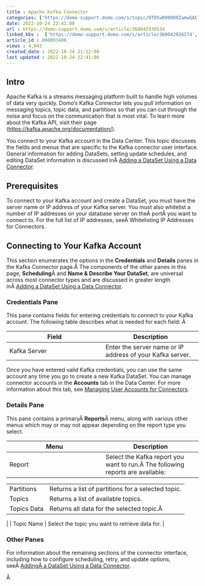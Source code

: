 ```yaml
---
title : Apache Kafka Connector
categories: ['https://domo-support.domo.com/s/topic/0TO5w000000ZamwGAC']
date: 2022-10-24 22:41:00
url : https://domo-support.domo.com/s/article/360042930534
linked_kbs :  ['https://domo-support.domo.com/s/article/360042926274', 'https://domo-support.domo.com/s/knowledge-base', 'https://domo-support.domo.com/s/article/360042925494', 'https://domo-support.domo.com/s/article/360043429953', 'https://domo-support.domo.com/s/article/360042926054', 'https://domo-support.domo.com/s/article/360042930534', 'https://domo-support.domo.com/s/article/360043429933', 'https://domo-support.domo.com/s/article/360043429693', 'https://domo-support.domo.com/s/topic/0TO5w000000ZamwGAC', 'https://domo-support.domo.com/s/article/360043429913']
article_id : 000003406
views : 4,043
created_date : 2022-10-24 21:12:00
last updated : 2022-10-24 22:41:00
---
```




Intro
-----


Apache Kafka is a streams messaging platform built to handle high volumes of data very quickly. Domo's Kafka Connector lets you pull information on messaging topics, topic data, and partitions so that you can cut through the noise and focus on the communication that is most vital. To learn more about the Kafka API, visit their page ([https://kafka.apache.org/documentation/](https://kafka.apache.org/documentation/ "https://kafka.apache.org/documentation/")).  


You connect to your Kafka account in the Data Center. This topic discusses the fields and menus that are specific to the Kafka connector user interface. General information for adding DataSets, setting update schedules, and editing DataSet information is discussed inÂ [Adding a DataSet Using a Data Connector](..\adding_a_dataset_using_a_connector\index.md).


Prerequisites
-------------


To connect to your Kafka account and create a DataSet, you must have the server name or IP address of your Kafka server. You must also whitelist a number of IP addresses on your database server on theÂ portÂ you want to connect to. For the full list of IP addresses, seeÂ Whitelisting IP Addresses for Connectors.


Connecting to Your Kafka Account
--------------------------------


This section enumerates the options in the **Credentials** and **Details** panes in the Kafka Connector page.Â The components of the other panes in this page, **Scheduling**Â and **Name & Describe Your DataSet**, are universal across most connector types and are discussed in greater length inÂ [Adding a DataSet Using a Data Connector](..\adding_a_dataset_using_a_connector\index.md "Adding a DataSet Using a Data Connector").


### Credentials Pane


This pane contains fields for entering credentials to connect to your Kafka account. The following table describes what is needed for each field: Â 




| Field | Description |
| --- | --- |
| Kafka Server | Enter the server name or IP address of your Kafka server. |


Once you have entered valid Kafka credentials, you can use the same account any time you go to create a new Kafka DataSet. You can manage connector accounts in the **Accounts** tab in the Data Center. For more information about this tab, see [Managing User Accounts for Connectors](..\managing_user_accounts_for_connectors\index.html "Managing User Accounts for Connectors").


### Details Pane


This pane contains a primaryÂ **Reports**Â menu, along with various other menus which may or may not appear depending on the report type you select.




| Menu | Description |
| --- | --- |
| Report | Select the Kafka report you want to run.Â The following reports are available:

|  |  |
| --- | --- |
| Partitions | Returns a list of partitions for a selected topic. |
| Topics | Returns a list of available topics. |
| Topics Data | Returns all data for the selected topic.Â  |

 |
| Topic Name | Select the topic you want to retrieve data for. |


### Other Panes


For information about the remaining sections of the connector interface, including how to configure scheduling, retry, and update options, seeÂ [AddingÂ a DataSet Using a Data Connector](..\adding_a_dataset_using_a_connector\index.md).


Â